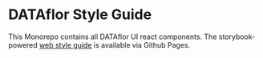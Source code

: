 
<Meta title="Intro" />

# DATAflor Style Guide

This Monorepo contains all DATAflor UI react components. 
The storybook-powered [web style guide](https://dataflor-ag.github.io/webstyleguide/) is available via Github Pages.
